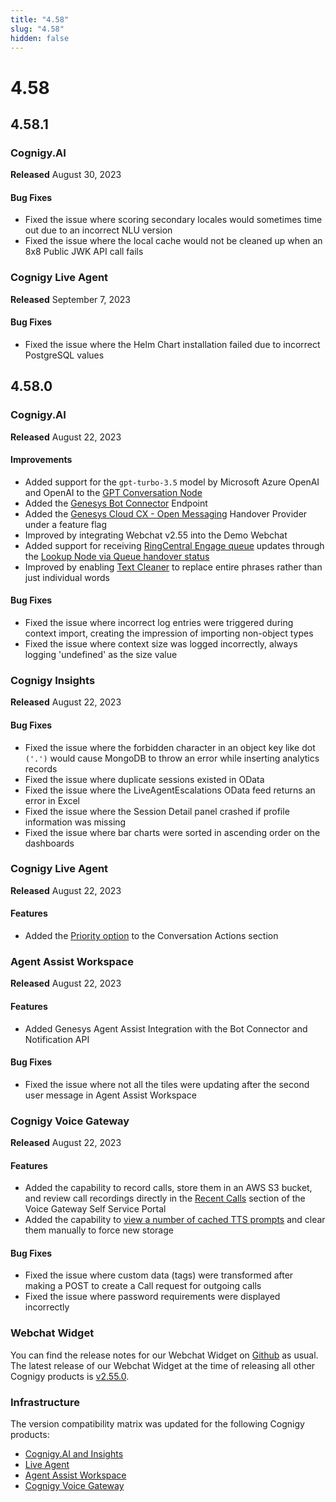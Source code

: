 ```yaml
---
title: "4.58"
slug: "4.58"
hidden: false
---
```



# 4.58

<googleConversationalActionsRemoved />

<compatibilityMatrix />

## 4.58.1

### Cognigy.AI

**Released** August 30, 2023

#### Bug Fixes

- Fixed the issue where scoring secondary locales would sometimes time out due to an incorrect NLU version
- Fixed the issue where the local cache would not be cleaned up when an 8x8 Public JWK API call fails

### Cognigy Live Agent

**Released** September 7, 2023

#### Bug Fixes

- Fixed the issue where the Helm Chart installation failed due to incorrect PostgreSQL values

## 4.58.0

### Cognigy.AI

**Released** August 22, 2023

#### Improvements

- Added support for the `gpt-turbo-3.5` model by Microsoft Azure OpenAI and OpenAI to the [GPT Conversation Node](../ai/build/node-reference/service/gpt-conversation.mdx)
- Added the [Genesys Bot Connector](../ai/deploy/endpoint-reference/genesys.mdx) Endpoint
- Added the [Genesys Cloud CX - Open Messaging](../ai/escalate/handover-reference/genesys-cloud-open-messaging.mdx) Handover Provider under a feature flag
- Improved by integrating Webchat v2.55 into the Demo Webchat
- Added support for receiving [RingCentral Engage queue](../ai/escalate/handover-reference/ring-central-engage.mdx#get-queue-updates) updates through the [Lookup Node via Queue handover status](../ai/build/node-reference/logic/lookup.mdx)
- Improved by enabling [Text Cleaner](../ai/empower/nlu/text-cleaner.mdx) to replace entire phrases rather than just individual words

#### Bug Fixes

- Fixed the issue where incorrect log entries were triggered during context import, creating the impression of importing non-object types
- Fixed the issue where context size was logged incorrectly, always logging 'undefined' as the size value

### Cognigy Insights

**Released** August 22, 2023

#### Bug Fixes

- Fixed the issue where the forbidden character in an object key like dot `('.')` would cause MongoDB to throw an error while inserting analytics records
- Fixed the issue where duplicate sessions existed in OData
- Fixed the issue where the LiveAgentEscalations OData feed returns an error in Excel
- Fixed the issue where the Session Detail panel crashed if profile information was missing
- Fixed the issue where bar charts were sorted in ascending order on the dashboards

### Cognigy Live Agent

**Released** August 22, 2023

#### Features

- Added the [Priority option](../live-agent/conversation/assign-conversations.mdx#assign-priority) to the Conversation Actions section

### Agent Assist Workspace

**Released** August 22, 2023

#### Features

- Added Genesys Agent Assist Integration with the Bot Connector and Notification API

#### Bug Fixes

- Fixed the issue where not all the tiles were updating after the second user message in Agent Assist Workspace

### Cognigy Voice Gateway

**Released** August 22, 2023

#### Features

- Added the capability to record calls, store them in an AWS S3 bucket, and review call recordings directly in the [Recent Calls](../voice-gateway/webapp/accounts.mdx#call-recording-configuration) section of the Voice Gateway Self Service Portal
- Added the capability to [view a number of cached TTS prompts](../voice-gateway/webapp/accounts.mdx#settings) and clear them manually to force new storage

#### Bug Fixes

- Fixed the issue where custom data (tags) were transformed after making a POST to create a Call request for outgoing calls
- Fixed the issue where password requirements were displayed incorrectly

### Webchat Widget

You can find the release notes for our Webchat Widget on [Github](https://github.com/Cognigy/WebchatWidget/releases) as usual. The latest release of our Webchat Widget at the time of releasing all other Cognigy products is [v2.55.0](https://github.com/Cognigy/WebchatWidget/releases/tag/v2.55.0).

### Infrastructure

The version compatibility matrix was updated for the following Cognigy products:

- [Cognigy.AI and Insights](../ai/installation/version-compatibility-matrix.mdx)
- [Live Agent](../live-agent/installation/deployment/version-compatibility-matrix.mdx)
- [Agent Assist Workspace](../ai-copilot/installation/version-compatibility-matrix.mdx)
- [Cognigy Voice Gateway](../voice-gateway/installation/version-compatibility-matrix.mdx)



